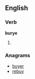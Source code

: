 ==English==

===Verb===
'''burye'''

# {{obsolete spelling of|bury}}

===Anagrams===
* [[buyer#English|buyer]]
* [[rebuy#English|rebuy]]